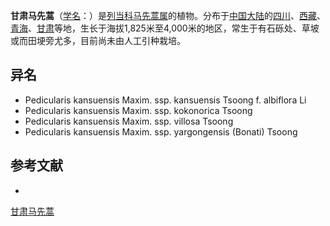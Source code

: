 {{Speciesbox
| name = 甘肃马先蒿
| status = 
| status_system = 
| image =
| genus = Pedicularis
| species = kansuensis
| authority = Maxim.
| subdivision_ranks =[[亚种|亚种]]
| subdivision =
* 甘肃马先蒿 ''P. k.'' subsp. ''kansuensis''
* [[甘肃马先蒿雅江|甘肃马先蒿雅江]] ''P. k.'' subsp. ''yargongensis''
* [[甘肃马先蒿青海|甘肃马先蒿青海]] ''P. k.'' subsp. ''kokonorica''
* [[甘肃马先蒿厚毛|甘肃马先蒿厚毛]] ''P. k.'' subsp. ''villosa''
}}

'''甘肃马先蒿'''（[[学名|学名]]：{{lang|la|''Pedicularis kansuensis''}}）是[[列当科|列当科]][[马先蒿属|马先蒿属]]的植物。分布于[[中国大陆|中国大陆]]的[[四川|四川]]、[[西藏|西藏]]、[[青海|青海]]、[[甘肃|甘肃]]等地，生长于海拔1,825米至4,000米的地区，常生于有石砾处、草坡或而田埂旁尤多，目前尚未由人工引种栽培。

== 异名 ==
* Pedicularis kansuensis Maxim. ssp. kansuensis Tsoong f. albiflora Li
* Pedicularis kansuensis Maxim. ssp. kokonorica Tsoong
* Pedicularis kansuensis Maxim. ssp. villosa Tsoong
* Pedicularis kansuensis Maxim. ssp. yargongensis (Bonati) Tsoong

== 参考文献 ==
<div class="references-small">
* {{cite web| url =http://www.bioinfo.cn/db05/KmzwSpecies.php?action=view&id=21324| title =甘肃马先蒿（变型亚种）| work =《中国高等植物数据库全库》| publisher =中国科学院微生物研究所| author =昆明植物研究所| accessdate =2009-02-25| deadurl =yes| archiveurl =https://web.archive.org/web/20160305033042/http://www.bioinfo.cn/db05/KmzwSpecies.php?action=view&id=21324| archivedate =2016-03-05}}
</div>
{{Taxonbar|from=Q15231117}}

[[Category:马先蒿属|甘肃马先蒿]]


{{植物小作品}}